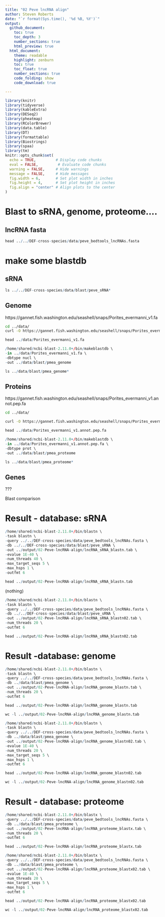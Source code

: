 ```yaml
---
title: "02 Peve lncRNA align"
author: Steven Roberts
date: "`r format(Sys.time(), '%d %B, %Y')`" 
output: 
  github_document:
    toc: true
    toc_depth: 3
    number_sections: true
    html_preview: true
  html_document:
    theme: readable
    highlight: zenburn
    toc: true
    toc_float: true
    number_sections: true
    code_folding: show
    code_download: true

---
```


```r
library(knitr)
library(tidyverse)
library(kableExtra)
library(DESeq2)
library(pheatmap)
library(RColorBrewer)
library(data.table)
library(DT)
library(formattable)
library(Biostrings)
library(spaa)
library(tm)
knitr::opts_chunk$set(
  echo = TRUE,         # Display code chunks
  eval = FALSE,         # Evaluate code chunks
  warning = FALSE,     # Hide warnings
  message = FALSE,     # Hide messages
  fig.width = 6,       # Set plot width in inches
  fig.height = 4,      # Set plot height in inches
  fig.align = "center" # Align plots to the center
)

```


# Blast to sRNA, genome, proteome....


## lncRNA fasta 

```r
head ../../DEF-cross-species/data/peve_bedtools_lncRNAs.fasta
```


# make some blastdb


## sRNA

```r
ls ../../DEF-cross-species/data/blast/peve_sRNA*
```

## Genome
https://gannet.fish.washington.edu/seashell/snaps/Porites_evermanni_v1.fa

```bash
cd ../data/
curl -O https://gannet.fish.washington.edu/seashell/snaps/Porites_evermanni_v1.fa
```


```r
head ../data/Porites_evermanni_v1.fa

```

```r
/home/shared/ncbi-blast-2.11.0+/bin/makeblastdb \
-in ../data/Porites_evermanni_v1.fa \
-dbtype nucl \
-out ../data/blast/pmea_genome
```

```r
ls ../data/blast/pmea_genome*
```




## Proteins

https://gannet.fish.washington.edu/seashell/snaps/Porites_evermanni_v1.annot.pep.fa

```bash
cd ../data/

curl -O https://gannet.fish.washington.edu/seashell/snaps/Porites_evermanni_v1.annot.pep.fa
```



```r
head ../data/Porites_evermanni_v1.annot.pep.fa
```




```r
/home/shared/ncbi-blast-2.11.0+/bin/makeblastdb \
-in ../data/Porites_evermanni_v1.annot.pep.fa \
-dbtype prot \
-out ../data/blast/pmea_proteome
```



```r
ls ../data/blast/pmea_proteome*
```



## Genes
???



Blast comparison


# Result - database: sRNA

```r
/home/shared/ncbi-blast-2.11.0+/bin/blastn \
-task blastn \
-query ../../DEF-cross-species/data/peve_bedtools_lncRNAs.fasta \
-db ../../DEF-cross-species/data/blast/peve_sRNA \
-out ../output/02-Peve-lncRNA-align/lncRNA_sRNA_blastn.tab \
-evalue 1E-40 \
-num_threads 40 \
-max_target_seqs 5 \
-max_hsps 1 \
-outfmt 6


```


```r
head ../output/02-Peve-lncRNA-align/lncRNA_sRNA_blastn.tab
```

(nothing)


```r
/home/shared/ncbi-blast-2.11.0+/bin/blastn \
-task blastn \
-query ../../DEF-cross-species/data/peve_bedtools_lncRNAs.fasta \
-db ../../DEF-cross-species/data/blast/peve_sRNA \
-out ../output/02-Peve-lncRNA-align/lncRNA_sRNA_blastn02.tab \
-num_threads 20 \
-outfmt 6


```


```r
head ../output/02-Peve-lncRNA-align/lncRNA_sRNA_blastn02.tab
```


# Result -database: genome

```r
/home/shared/ncbi-blast-2.11.0+/bin/blastn \
-task blastn \
-query ../../DEF-cross-species/data/peve_bedtools_lncRNAs.fasta \
-db ../data/blast/pmea_genome \
-out ../output/02-Peve-lncRNA-align/lncRNA_genome_blastn.tab \
-num_threads 20 \
-outfmt 6


```



```r
head ../output/02-Peve-lncRNA-align/lncRNA_genome_blastn.tab

wc -l ../output/02-Peve-lncRNA-align/lncRNA_genome_blastn.tab
```




```r
/home/shared/ncbi-blast-2.11.0+/bin/blastn \
-task blastn \
-query ../../DEF-cross-species/data/peve_bedtools_lncRNAs.fasta \
-db ../data/blast/pmea_genome \
-out ../output/02-Peve-lncRNA-align/lncRNA_genome_blastn02.tab \
-evalue 1E-40 \
-num_threads 20 \
-max_target_seqs 5 \
-max_hsps 1 \
-outfmt 6


```



```r
head ../output/02-Peve-lncRNA-align/lncRNA_genome_blastn02.tab

wc -l ../output/02-Peve-lncRNA-align/lncRNA_genome_blastn02.tab
```


# Result - database: proteome


```r
/home/shared/ncbi-blast-2.11.0+/bin/blastx \
-query ../../DEF-cross-species/data/peve_bedtools_lncRNAs.fasta \
-db ../data/blast/pmea_proteome \
-out ../output/02-Peve-lncRNA-align/lncRNA_proteome_blastx.tab \
-num_threads 20 \
-outfmt 6


```



```r
head ../output/02-Peve-lncRNA-align/lncRNA_proteome_blastx.tab
```


```r
/home/shared/ncbi-blast-2.11.0+/bin/blastx \
-query ../../DEF-cross-species/data/peve_bedtools_lncRNAs.fasta \
-db ../data/blast/pmea_proteome \
-out ../output/02-Peve-lncRNA-align/lncRNA_proteome_blastx02.tab \
-evalue 1E-40 \
-num_threads 20 \
-max_target_seqs 5 \
-max_hsps 1 \
-outfmt 6


```



```r
head ../output/02-Peve-lncRNA-align/lncRNA_proteome_blastx02.tab

wc -l ../output/02-Peve-lncRNA-align/lncRNA_proteome_blastx02.tab
```

